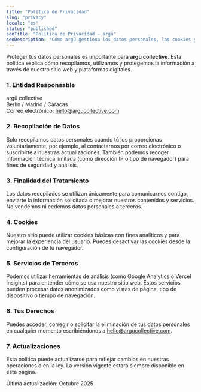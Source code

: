 ```yaml
---
title: "Política de Privacidad"
slug: "privacy"
locale: "es"
status: "published"
seoTitle: "Política de Privacidad — argü"
seoDescription: "Cómo argü gestiona los datos personales, las cookies y la comunicación."
---
```


<Hero title="Política de Privacidad" subtitle="Cómo gestionamos los datos y la comunicación" />

<section className="max-w-4xl mx-auto px-4 md:px-6 my-16 space-y-6">
  <p>
    Proteger tus datos personales es importante para <strong>argü collective</strong>.  
    Esta política explica cómo recopilamos, utilizamos y protegemos la información a través
    de nuestro sitio web y plataformas digitales.
  </p>

  <h3>1. Entidad Responsable</h3>
  <p>
    argü collective<br />
    Berlín / Madrid / Caracas<br />
    Correo electrónico: <a href="mailto:hello@argucollective.com">hello@argucollective.com</a>
  </p>

  <h3>2. Recopilación de Datos</h3>
  <p>
    Solo recopilamos datos personales cuando tú los proporcionas voluntariamente, por ejemplo,
    al contactarnos por correo electrónico o suscribirte a nuestras actualizaciones.  
    También podemos recoger información técnica limitada (como dirección IP o tipo de navegador)
    para fines de seguridad y análisis.
  </p>

  <h3>3. Finalidad del Tratamiento</h3>
  <p>
    Los datos recopilados se utilizan únicamente para comunicarnos contigo, enviarte la
    información solicitada o mejorar nuestros contenidos y servicios.  
    No vendemos ni cedemos datos personales a terceros.
  </p>

  <h3>4. Cookies</h3>
  <p>
    Nuestro sitio puede utilizar cookies básicas con fines analíticos y para mejorar la
    experiencia del usuario. Puedes desactivar las cookies desde la configuración de tu navegador.
  </p>

  <h3>5. Servicios de Terceros</h3>
  <p>
    Podemos utilizar herramientas de análisis (como Google Analytics o Vercel Insights) para
    entender cómo se usa nuestro sitio web. Estos servicios pueden procesar datos anonimizados
    como vistas de página, tipo de dispositivo o tiempo de navegación.
  </p>

  <h3>6. Tus Derechos</h3>
  <p>
    Puedes acceder, corregir o solicitar la eliminación de tus datos personales en cualquier
    momento escribiéndonos a
    <a href="mailto:hello@argucollective.com"> hello@argucollective.com</a>.
  </p>

  <h3>7. Actualizaciones</h3>
  <p>
    Esta política puede actualizarse para reflejar cambios en nuestras operaciones o en la ley.
    La versión vigente estará siempre disponible en esta página.
  </p>

  <p className="text-sm opacity-60">Última actualización: Octubre 2025</p>
</section>
